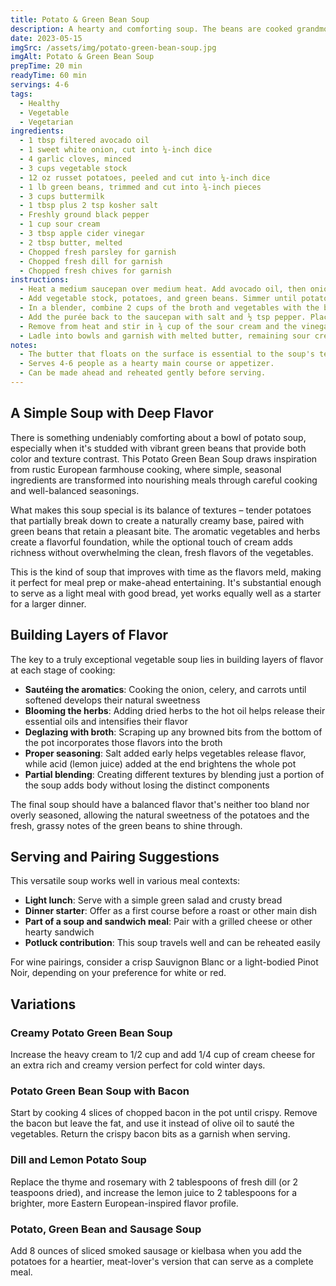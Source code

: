 ```yaml
---
title: Potato & Green Bean Soup
description: A hearty and comforting soup. The beans are cooked grandmother-style until tender, developing a deep, earthy flavor. The butter that floats on the surface of this soup is essential to the soup's texture and flavor.
date: 2023-05-15
imgSrc: /assets/img/potato-green-bean-soup.jpg
imgAlt: Potato & Green Bean Soup
prepTime: 20 min
readyTime: 60 min
servings: 4-6
tags:
  - Healthy
  - Vegetable
  - Vegetarian
ingredients:
  - 1 tbsp filtered avocado oil
  - 1 sweet white onion, cut into ¼-inch dice
  - 4 garlic cloves, minced
  - 3 cups vegetable stock
  - 12 oz russet potatoes, peeled and cut into ¼-inch dice
  - 1 lb green beans, trimmed and cut into ¾-inch pieces
  - 3 cups buttermilk
  - 1 tbsp plus 2 tsp kosher salt
  - Freshly ground black pepper
  - 1 cup sour cream
  - 3 tbsp apple cider vinegar
  - 2 tbsp butter, melted
  - Chopped fresh parsley for garnish
  - Chopped fresh dill for garnish
  - Chopped fresh chives for garnish
instructions:
  - Heat a medium saucepan over medium heat. Add avocado oil, then onion and garlic. Cook, stirring occasionally, until softened but not browned, about 10 minutes.
  - Add vegetable stock, potatoes, and green beans. Simmer until potatoes are tender enough to be easily pierced with a skewer, about 25 minutes. Remove from heat.
  - In a blender, combine 2 cups of the broth and vegetables with the buttermilk. Purée until smooth.
  - Add the purée back to the saucepan with salt and ½ tsp pepper. Place over medium heat and bring to a simmer. Cook gently until heated through, about 5 minutes.
  - Remove from heat and stir in ¾ cup of the sour cream and the vinegar.
  - Ladle into bowls and garnish with melted butter, remaining sour cream, parsley, dill, chives, and plenty of pepper.
notes:
  - The butter that floats on the surface is essential to the soup's texture and flavor.
  - Serves 4-6 people as a hearty main course or appetizer.
  - Can be made ahead and reheated gently before serving.
---
```


## A Simple Soup with Deep Flavor

There is something undeniably comforting about a bowl of potato soup, especially when it's studded with vibrant green beans that provide both color and texture contrast. This Potato Green Bean Soup draws inspiration from rustic European farmhouse cooking, where simple, seasonal ingredients are transformed into nourishing meals through careful cooking and well-balanced seasonings.

What makes this soup special is its balance of textures – tender potatoes that partially break down to create a naturally creamy base, paired with green beans that retain a pleasant bite. The aromatic vegetables and herbs create a flavorful foundation, while the optional touch of cream adds richness without overwhelming the clean, fresh flavors of the vegetables.

This is the kind of soup that improves with time as the flavors meld, making it perfect for meal prep or make-ahead entertaining. It's substantial enough to serve as a light meal with good bread, yet works equally well as a starter for a larger dinner.

## Building Layers of Flavor

The key to a truly exceptional vegetable soup lies in building layers of flavor at each stage of cooking:

- **Sautéing the aromatics**: Cooking the onion, celery, and carrots until softened develops their natural sweetness
- **Blooming the herbs**: Adding dried herbs to the hot oil helps release their essential oils and intensifies their flavor
- **Deglazing with broth**: Scraping up any browned bits from the bottom of the pot incorporates those flavors into the broth
- **Proper seasoning**: Salt added early helps vegetables release flavor, while acid (lemon juice) added at the end brightens the whole pot
- **Partial blending**: Creating different textures by blending just a portion of the soup adds body without losing the distinct components

The final soup should have a balanced flavor that's neither too bland nor overly seasoned, allowing the natural sweetness of the potatoes and the fresh, grassy notes of the green beans to shine through.

## Serving and Pairing Suggestions

This versatile soup works well in various meal contexts:

- **Light lunch**: Serve with a simple green salad and crusty bread
- **Dinner starter**: Offer as a first course before a roast or other main dish
- **Part of a soup and sandwich meal**: Pair with a grilled cheese or other hearty sandwich
- **Potluck contribution**: This soup travels well and can be reheated easily

For wine pairings, consider a crisp Sauvignon Blanc or a light-bodied Pinot Noir, depending on your preference for white or red.

## Variations

### Creamy Potato Green Bean Soup
Increase the heavy cream to 1/2 cup and add 1/4 cup of cream cheese for an extra rich and creamy version perfect for cold winter days.

### Potato Green Bean Soup with Bacon
Start by cooking 4 slices of chopped bacon in the pot until crispy. Remove the bacon but leave the fat, and use it instead of olive oil to sauté the vegetables. Return the crispy bacon bits as a garnish when serving.

### Dill and Lemon Potato Soup
Replace the thyme and rosemary with 2 tablespoons of fresh dill (or 2 teaspoons dried), and increase the lemon juice to 2 tablespoons for a brighter, more Eastern European-inspired flavor profile.

### Potato, Green Bean and Sausage Soup
Add 8 ounces of sliced smoked sausage or kielbasa when you add the potatoes for a heartier, meat-lover's version that can serve as a complete meal.
